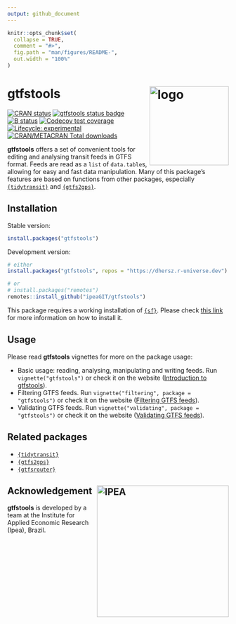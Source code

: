 ```yaml
---
output: github_document
---
```


```r
knitr::opts_chunk$set(
  collapse = TRUE,
  comment = "#>",
  fig.path = "man/figures/README-",
  out.width = "100%"
)
```

# gtfstools <img align="right" src="man/figures/logo.png?raw=true" alt="logo" width="180"> 

[![CRAN status](https://www.r-pkg.org/badges/version/gtfstools)](https://CRAN.R-project.org/package=gtfstools)
[![gtfstools status badge](https://dhersz.r-universe.dev/badges/gtfstools)](https://dhersz.r-universe.dev)
[![B status](https://github.com/ipeaGIT/gtfstools/workflows/check/badge.svg)](https://github.com/ipeaGIT/gtfstools/actions?query=workflow%3Acheck)
[![Codecov test coverage](https://codecov.io/gh/ipeaGIT/gtfstools/branch/master/graph/badge.svg)](https://app.codecov.io/gh/ipeaGIT/gtfstools?branch=master)
[![Lifecycle: experimental](https://lifecycle.r-lib.org/articles/figures/lifecycle-experimental.svg)](https://lifecycle.r-lib.org/articles/stages.html)
[![CRAN/METACRAN Total downloads](http://cranlogs.r-pkg.org/badges/grand-total/gtfstools?color=yellow)](https://CRAN.R-project.org/package=gtfstools)

**gtfstools** offers a set of convenient tools for editing and analysing
transit feeds in GTFS format. Feeds are read as a `list` of `data.table`s,
allowing for easy and fast data manipulation. Many of this package's features
are based on functions from other packages, especially
[`{tidytransit}`](https://github.com/r-transit/tidytransit) and
[`{gtfs2gps}`](https://github.com/ipeaGIT/gtfs2gps).

## Installation

Stable version:

```r
install.packages("gtfstools")
```

Development version:

```r
# either
install.packages("gtfstools", repos = "https://dhersz.r-universe.dev")

# or
# install.packages("remotes")
remotes::install_github("ipeaGIT/gtfstools")
```

This package requires a working installation of
[`{sf}`](https://github.com/r-spatial/sf). Please check [this
link](https://github.com/r-spatial/sf#installing) for more information on how
to install it.

## Usage

Please read **gtfstools** vignettes for more on the package usage:

- Basic usage: reading, analysing, manipulating and writing feeds. Run
  `vignette("gtfstools")` or check it on the website ([Introduction to
  gtfstools](https://ipeagit.github.io/gtfstools/articles/gtfstools.html)).
- Filtering GTFS feeds. Run `vignette("filtering", package = "gtfstools")` or
  check it on the website ([Filtering GTFS
  feeds](https://ipeagit.github.io/gtfstools/articles/filtering.html)).
- Validating GTFS feeds. Run `vignette("validating", package = "gtfstools")` or
  check it on the website ([Validating GTFS
  feeds](https://ipeagit.github.io/gtfstools/articles/validating.html)).

## Related packages

- [`{tidytransit}`](https://github.com/r-transit/tidytransit)
- [`{gtfs2gps}`](https://github.com/ipeaGIT/gtfs2gps)
- [`{gtfsrouter}`](https://github.com/ATFutures/gtfs-router)

## Acknowledgement <a href="https://www.ipea.gov.br"><img align="right"
src="man/figures/ipea_logo.png" alt="IPEA" width="300" /></a>

**gtfstools** is developed by a team at the Institute for Applied Economic
Research (Ipea), Brazil.
